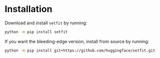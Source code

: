 
# Installation

Download and install `setfit` by running:

```bash
python -m pip install setfit
```

If you want the bleeding-edge version, install from source by running:

```bash
python -m pip install git+https://github.com/huggingface/setfit.git
```